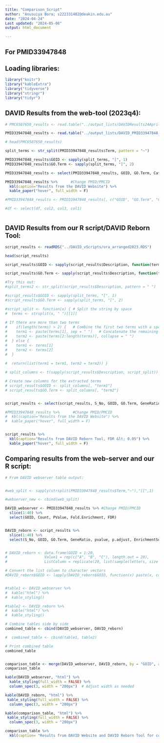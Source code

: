 ```yaml
---
title: "Comparison_Script"
author: "Anusuiya Bora; s222331482@deakin.edu.au"
date: "2024-04-24"
Last updated: "2024-05-08"
output: html_document

---
```

## For PMID33947848

## Loading libraries:

``` r

library("knitr")
library("kableExtra")
library("tidyverse")
library("stringr")
library("tidyr")

```

## DAVID Results from the web-tool (2023q4): 

```r

# PMC6587650_results <- read.table("../output_lists/DAVIDResults24April.txt", header = TRUE, sep = "\t")  #Change PMID/PMCID

PMID33947848_results <- read.table("../output_lists/DAVID_PMID33947848_2.txt", header = TRUE, sep = "\t")  #Change PMID/PMCID

# head(PMC6587650_results)

split_terms <- str_split(PMID33947848_results$Term, pattern = "~")

PMID33947848_results$GOID <- sapply(split_terms, "[", 1)
PMID33947848_results$GO.Term <- sapply(split_terms, "[", 2)

PMID33947848_results <- select(PMID33947848_results, GOID, GO.Term, Category, Count, X., PValue, Genes, List.Total, Pop.Hits, Pop.Total, Fold.Enrichment, Bonferroni, Benjamini, FDR)

PMID33947848_results %>%      #Change PMID/PMCID
  kbl(caption="Results from the DAVID Website") %>%
  kable_paper("hover", full_width = F)

#PMID33947848_results <- PMID33947848_results[, c("GOID", "GO.Term", "Category", "Count", "X", "PValue", "Genes", "List.Total", "Pop.Hits", "Pop.Total", "Fold.Enrichment", "Bonferroni", "Benjamini", "FDR" )]

#df <- select(df, col2, col3, col1)



```


## DAVID Results from our R script/DAVID Reborn Tool:

``` r

script_results <- readRDS("../DAVID_vScripts/ora_arranged2023.RDS")

head(script_results)

script_results$GOID <- sapply(script_results$Description, function(term) strsplit(term, " ")[[1]][1])

script_results$GO.Term <- sapply(script_results$Description, function(term) paste(strsplit(term, " ")[[1]][-1], collapse = " "))

#Try this out:
#split_terms2 <- str_split(script_results$Description, pattern = " ")

#script_results$GOID <- sapply(split_terms, "[", 1)
#script_results$GO.Term <- sapply(split_terms, "[", 2)

#script_split <- function(x) { # Split the string by space
#  terms <- strsplit(x, " ")[[1]]
  
# If there are more than two terms
#    if(length(terms) > 2) {   # Combine the first two terms with a space
#    term1 <- paste(terms[1], sep = " ")   # Concatenate the remaining terms
#    term2 <- paste(terms[2:length(terms)], collapse = " ")
#  } else {
#    term1 <- terms[1]
#    term2 <- terms[2]
#  }
  
#  return(list(term1 = term1, term2 = term2)) }

# split_columns <- t(sapply(script_results$Description, script_split))

# Create new columns for the extracted terms
# script_results$GOID <- split_columns[, "term1"]
# script_results$GO.Term <- split_columns[, "term2"]


script_results <- select(script_results, S_No, GOID, GO.Term, GeneRatio, BgRatio, pvalue, p.adjust, qvalue, geneID, Count, gr, br, EnrichmentScore)

#PMID33947848_results %>%      #Change PMID/PMCID
#  kbl(caption="Results from the DAVID Website") %>%
#  kable_paper("hover", full_width = F)


script_results %>%
  kbl(caption="Results from DAVID Reborn Tool, FDR &lt; 0.05") %>%
  kable_paper("hover", full_width = F)

```

## Comparing results from the web-server and our R script: 

``` r

# From DAVID webserver table output: 


#web_split <- sapply(strsplit(PMID33947848_results$Term,"~"),"[[",1)

#webserver_new <- cbind(web_split)

DAVID_webserver <- PMID33947848_results %>% #Change PMID/PMCID
  slice(1:40) %>%
  select(GOID, Count, PValue, Fold.Enrichment, FDR)


DAVID_reborn <- script_results %>% 
  slice(1:40) %>%
  select(S_No, GOID, GO.Term, GeneRatio, pvalue, p.adjust, EnrichmentScore)


# DAVID_reborn <- data.frame(GOID = 1:20,
#                 Value1 = rep(c("A", "B", "C"), length.out = 20),
#                 ListColumn = replicate(20, list(sample(letters, size = sample(1:5)))))

# Convert the list column to character vectors
#DAVID_reborn$GOID <- lapply(DAVID_reborn$GOID, function(x) paste(x, collapse = ","))


#table1 <- DAVID_webserver %>%
#  kable("html") %>%
#  kable_styling()

#table2 <- DAVID_reborn %>%
#  kable("html") %>%
#  kable_styling()

# Combine tables side by side
combined_table <- cbind(DAVID_webserver, DAVID_reborn)

#  combined_table <- cbind(table1, table2)

# Print combined table
combined_table


comparison_table <- merge(DAVID_webserver, DAVID_reborn, by = "GOID", all = TRUE)
comparison_table

```

``` r
kable(DAVID_webserver, "html") %>%
  kable_styling(full_width = FALSE) %>%
  column_spec(3, width = "200px")  # Adjust width as needed

kable(DAVID_reborn, "html") %>%
 kable_styling(full_width = FALSE) %>%
  column_spec(3, width = "200px") 

kable(comparison_table, "html") %>%
 kable_styling(full_width = FALSE) %>%
  column_spec(3, width = "200px") 

comparison_table %>%
  kbl(caption= "Results from DAVID Website and DAVID Reborn Tool for comparison") %>%  kable_paper("hover", full_width = F)
  
```

